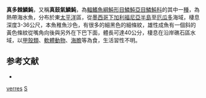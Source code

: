 {{Speciesbox
| taxon = Sufflamen verres
| binomial_authority = [[Gilbert|Gilbert]] & [[Starks|Starks]], 1904
| image = Orangeside Triggerfish Diego.JPG
| image_width = 250px
| status = LC
| status_system = IUCN3.1
| synonyms = *''Balistes verres'', <small>Gilbert & Starks, 1904</small>
}}

'''真多棘鱗魨'''，又稱'''真鼓氣鱗魨'''，為[[輻鰭魚綱|輻鰭魚綱]][[魨形目|魨形目]][[鱗魨亞目|鱗魨亞目]][[鱗魨科|鱗魨科]]的其中一[[種|種]]，為熱帶海水魚，分布於東[[太平洋|太平洋]]區，從[[墨西哥|墨西哥]][[下加利福尼亞半島|下加利福尼亞半島]]至[[厄瓜多|厄瓜多]]海域，棲息深度3-36公尺，本魚稚魚沙色，有很多的細黑色的細條紋，雄性成魚有一個斜的黃色條紋從嘴角向後與另外在下巴下面，體長可達40公分，棲息在沿岸礁石區水域，以[[甲殼類|甲殼類]]、[[軟體動物|軟體動物]]、[[海膽|海膽]]等為食，生活習性不明。

==参考文献==
*{{FishBase_species|genus=Sufflamen|species=verres|year=2014|month=2}}

{{魚類小作品}}
{{Taxonbar}}
[[Category:多棘鱗魨屬|verres]]
[[Category:1904年描述的魚類|S]]